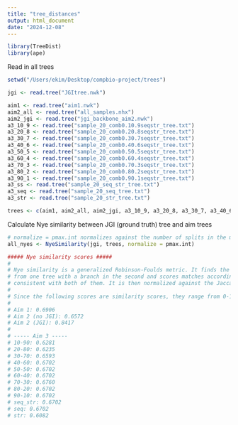 ```yaml
---
title: "tree_distances"
output: html_document
date: "2024-12-08"
---
```

```r
library(TreeDist)
library(ape)
```

Read in all trees
```r
setwd("/Users/ekim/Desktop/compbio-project/trees")

jgi <- read.tree("JGItree.nwk")

aim1 <- read.tree("aim1.nwk")
aim2_all <- read.tree("all_samples.nhx")
aim2_jgi <- read.tree("jgi_backbone_aim2.nwk")
a3_10_9 <- read.tree("sample_20_comb0.10.9seqstr_tree.txt")
a3_20_8 <- read.tree("sample_20_comb0.20.8seqstr_tree.txt")
a3_30_7 <- read.tree("sample_20_comb0.30.7seqstr_tree.txt")
a3_40_6 <- read.tree("sample_20_comb0.40.6seqstr_tree.txt")
a3_50_5 <- read.tree("sample_20_comb0.50.5seqstr_tree.txt")
a3_60_4 <- read.tree("sample_20_comb0.60.4seqstr_tree.txt")
a3_70_3 <- read.tree("sample_20_comb0.70.3seqstr_tree.txt")
a3_80_2 <- read.tree("sample_20_comb0.80.2seqstr_tree.txt")
a3_90_1 <- read.tree("sample_20_comb0.90.1seqstr_tree.txt")
a3_ss <- read.tree("sample_20_seq_str_tree.txt")
a3_seq <- read.tree("sample_20_seq_tree.txt")
a3_str <- read.tree("sample_20_str_tree.txt")

trees <- c(aim1, aim2_all, aim2_jgi, a3_10_9, a3_20_8, a3_30_7, a3_40_6, a3_50_5, a3_60_4, a3_70_3, a3_80_2, a3_90_1, a3_ss, a3_seq, a3_str)
```

Calculate Nye similarity between JGI (ground truth) tree and aim trees
```r
# normalize = pmax.int normalizes against the number of splits in the most resolved tree; in this case, JGI
all_nyes <- NyeSimilarity(jgi, trees, normalize = pmax.int)

##### Nye similarity scores #####
#
# Nye similarity is a generalized Robinson-Foulds metric. It finds the optimal matching that pairs each branch
# from one tree with a branch in the second and scores matches according to the size of the largest split that is
# consistent with both of them. It is then normalized against the Jaccard index.
#
# Since the following scores are similarity scores, they range from 0-1 with 1 being a perfect match.
#
# Aim 1: 0.6906
# Aim 2 (no JGI): 0.6572
# Aim 2 (JGI): 0.8417
# 
# ----- Aim 3 -----
# 10-90: 0.6281
# 20-80: 0.6235
# 30-70: 0.6593
# 40-60: 0.6702
# 50-50: 0.6702
# 60-40: 0.6702
# 70-30: 0.6760
# 80-20: 0.6702
# 90-10: 0.6702
# seq_str: 0.6702
# seq: 0.6702
# str: 0.6082
```

